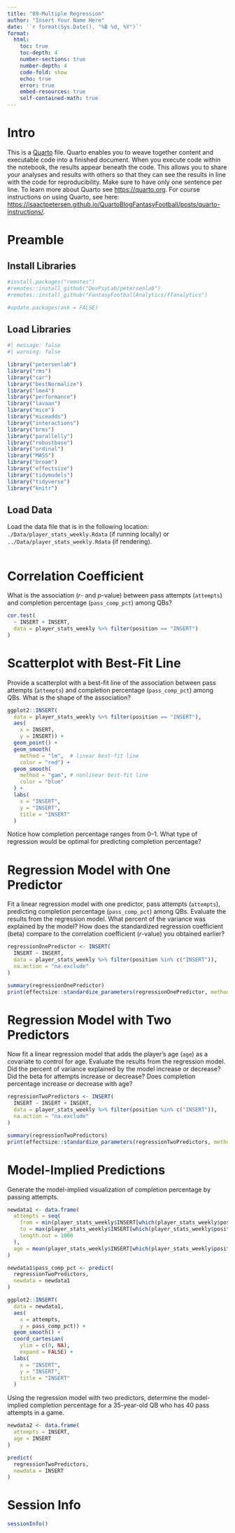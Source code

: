 ```yaml
---
title: "09-Multiple Regression"
author: "Insert Your Name Here"
date: '`r format(Sys.Date(), "%B %d, %Y")`'
format:
  html:
    toc: true
    toc-depth: 4
    number-sections: true
    number-depth: 4
    code-fold: show
    echo: true
    error: true
    embed-resources: true
    self-contained-math: true
---
```


# Intro

This is a [Quarto](https://quarto.org) file.
Quarto enables you to weave together content and executable code into a finished document.
When you execute code within the notebook, the results appear beneath the code. 
This allows you to share your analyses and results with others so that they can see the results in line with the code for reproducibility.
Make sure to have only one sentence per line.
To learn more about Quarto see <https://quarto.org>.
For course instructions on using Quarto, see here: <https://isaactpetersen.github.io/QuartoBlogFantasyFootball/posts/quarto-instructions/>.

# Preamble

## Install Libraries

```r
#install.packages("remotes")
#remotes::install_github("DevPsyLab/petersenlab")
#remotes::install_github("FantasyFootballAnalytics/ffanalytics")

#update.packages(ask = FALSE)
```

## Load Libraries

```r
#| message: false
#| warning: false

library("petersenlab")
library("rms")
library("car")
library("bestNormalize")
library("lme4")
library("performance")
library("lavaan")
library("mice")
library("miceadds")
library("interactions")
library("brms")
library("parallelly")
library("robustbase")
library("ordinal")
library("MASS")
library("broom")
library("effectsize")
library("tidymodels")
library("tidyverse")
library("knitr")
```

## Load Data

Load the data file that is in the following location: `./Data/player_stats_weekly.Rdata` (if running locally) or `../Data/player_stats_weekly.Rdata` (if rendering).

```r

```

# Correlation Coefficient

What is the association (*r*- and *p*-value) between pass attempts (`attempts`) and completion percentage (`pass_comp_pct`) among QBs?

```r
cor.test(
  ~ INSERT + INSERT,
  data = player_stats_weekly %>% filter(position == "INSERT")
)
```

# Scatterplot with Best-Fit Line

Provide a scatterplot with a best-fit line of the association between pass attempts (`attempts`) and completion percentage (`pass_comp_pct`) among QBs.
What is the shape of the association?

```r
ggplot2::INSERT(
  data = player_stats_weekly %>% filter(position == "INSERT"),
  aes(
    x = INSERT,
    y = INSERT)) +
  geom_point() +
  geom_smooth(
    method = "lm",  # linear best-fit line
    color = "red") +
  geom_smooth(
    method = "gam", # nonlinear best-fit line
    color = "blue"
  ) +
  labs(
    x = "INSERT",
    y = "INSERT",
    title = "INSERT"
  )
```

Notice how completion percentage ranges from 0–1.
What type of regression would be optimal for predicting completion percentage?

# Regression Model with One Predictor

Fit a linear regression model with one predictor, pass attempts (`attempts`), predicting completion percentage (`pass_comp_pct`) among QBs.
Evaluate the results from the regression model.
What percent of the variance was explained by the model?
How does the standardized regression coefficient (beta) compare to the correlation coefficient (*r*-value) you obtained earlier?

```r
regressionOnePredictor <- INSERT(
  INSERT ~ INSERT,
  data = player_stats_weekly %>% filter(position %in% c("INSERT")),
  na.action = "na.exclude"
)

summary(regressionOnePredictor)
print(effectsize::standardize_parameters(regressionOnePredictor, method = "refit"), digits = 4)
```

# Regression Model with Two Predictors

Now fit a linear regression model that adds the player's age (`age`) as a covariate to control for age.
Evaluate the results from the regression model.
Did the percent of variance explained by the model increase or decrease?
Did the beta for attempts increase or decrease?
Does completion percentage increase or decrease with age?

```r
regressionTwoPredictors <- INSERT(
  INSERT ~ INSERT + INSERT,
  data = player_stats_weekly %>% filter(position %in% c("INSERT")),
  na.action = "na.exclude"
)

summary(regressionTwoPredictors)
print(effectsize::standardize_parameters(regressionTwoPredictors, method = "refit"), digits = 4)
```

# Model-Implied Predictions

Generate the model-implied visualization of completion percentage by passing attempts.

```r
newdata1 <- data.frame(
  attempts = seq(
    from = min(player_stats_weekly$INSERT[which(player_stats_weekly$position == "INSERT")], na.rm = TRUE),
    to = max(player_stats_weekly$INSERT[which(player_stats_weekly$position == "INSERT")], na.rm = TRUE),
    length.out = 1000
  ),
  age = mean(player_stats_weekly$INSERT[which(player_stats_weekly$position == "INSERT")], na.rm = TRUE)
)

newdata1$pass_comp_pct <- predict(
  regressionTwoPredictors,
  newdata = newdata1
)

ggplot2::INSERT(
  data = newdata1,
  aes(
    x = attempts,
    y = pass_comp_pct)) +
  geom_smooth() +
  coord_cartesian(
    ylim = c(0, NA),
    expand = FALSE) +
  labs(
    x = "INSERT",
    y = "INSERT",
    title = "INSERT"
  )
```

Using the regression model with two predictors, determine the model-implied completion percentage for a 35-year-old QB who has 40 pass attempts in a game.

```r
newdata2 <- data.frame(
  attempts = INSERT,
  age = INSERT
)

predict(
  regressionTwoPredictors,
  newdata = INSERT
)
```

# Session Info

```r
sessionInfo()
```
